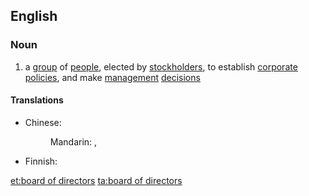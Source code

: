 ==English==
{{wikipedia}}

===Noun===
{{en-noun|sg=[[board]] of [[director]]s|boards of directors}}

# a [[group]] of [[people]], elected by [[stockholder]]s, to establish [[corporate]] [[policies]], and make [[management]] [[decision]]s

====Translations====
{{trans-top|group of people elected by stockholders}}
* Chinese:
*: Mandarin: {{t|zh|董事會|sc=Hani}}, {{t|zh|董事会|tr=dǒngshìhuì|sc=Hani}}
{{trans-mid}}
* Finnish: {{t|fi|hallitus}}
{{trans-bottom}}

[[et:board of directors]]
[[ta:board of directors]]